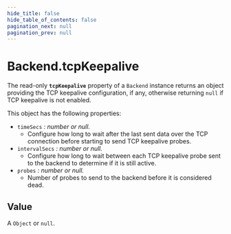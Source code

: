 ```yaml
---
hide_title: false
hide_table_of_contents: false
pagination_next: null
pagination_prev: null
---
```


# Backend.tcpKeepalive

The read-only **`tcpKeepalive`** property of a `Backend` instance returns an object providing
the TCP keepalive configuration, if any, otherwise returning `null` if TCP keepalive is not enabled.

This object has the following properties:
- `timeSecs` _: number or null._
  - Configure how long to wait after the last sent data over the TCP connection before starting to send TCP keepalive probes.
- `intervalSecs` _: number or null._
  - Configure how long to wait between each TCP keepalive probe sent to the backend to determine if it is still active.
- `probes` _: number or null._
  - Number of probes to send to the backend before it is considered dead.

## Value

A `Object` or `null`.
